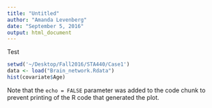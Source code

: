 ```yaml
---
title: "Untitled"
author: "Amanda Levenberg"
date: "September 5, 2016"
output: html_document
---
```


Test

```r
setwd('~/Desktop/Fall2016/STA440/Case1')
data <- load("Brain_network.Rdata")
hist(covariate$Age)
```

Note that the `echo = FALSE` parameter was added to the code chunk to prevent printing of the R code that generated the plot.
